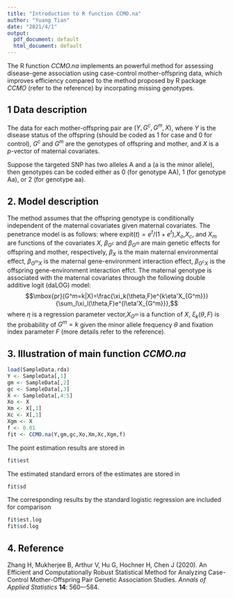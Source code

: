 ```yaml
---
title: "Introduction to R function CCMO.na"
author: "Yuang Tian"
date: "2021/4/1"
output:
  pdf_document: default
  html_document: default
---
```


The R function _CCMO.na_ implements an powerful method for assessing disease-gene association using case-control mother-offspring data, which improves efficiency compared to the method proposed by R package _CCMO_ (refer to the reference) by incorpating missing genotypes.

## 1 Data description

The data for each mother-offspring pair are $(Y,G^c,G^m,X)$, where $Y$ is the disease status of the offspring (should be coded as 1 for case and 0 for control), $G^c$ and $G^m$ are the genotypes of offspring and mother, and $X$ is a $p$-vector of maternal covariates. 

Suppose the targeted SNP has two alleles A and a (a is the minor allele), then genotypes can be coded either as 0 (for genotype AA), 1 (for genotype Aa), or 2 (for genotype aa).

## 2. Model description

The method assumes that the offspring genotype is conditionally independent of the maternal covariates given maternal covariates. The penetrance model is as follows:
\begin{eqnarray*}
&&\mbox{pr}(Y=1|G^m,G^c,X)\\
&=&\mbox{expit}(\beta_0+\beta_{G^m}G^m+\beta_{G^c}G^c+\beta_{X}X_o+\beta_{G^mX}G^mX_m+\beta_{G^cX}G^cX_c),
\end{eqnarray*}
where expit$(t)=e^t/(1+e^t)$,$X_o$,$X_c$, and $X_m$ are functions of the covariates $X$,  $\beta_{G^c}$ and $\beta_{G^m}$ are main genetic effects for offspring and mother, respectively, $\beta_X$ is the main maternal environmental effect, $\beta_{G^mX}$ is the maternal gene-environment interaction effect, $\beta_{G^cX}$ is the offspring gene-environment interaction effct. The maternal genotype is associated with the maternal covariates through the following double additive logit (daLOG) model:
$$\mbox{pr}(G^m=k|X)=\frac{\xi_k(\theta,F)e^{k\eta'X_{G^m}}}{\sum_l\xi_l(\theta,F)e^{l\eta'X_{G^m}}},$$
where $\eta$ is a regression parameter vector,$X_{G^m}$ is a function of $X$, $\xi_k(\theta,F)$ is the probability of $G^m=k$ given the minor allele frequency $\theta$ and fixation index parameter $F$ (more details refer to the reference). 

## 3. Illustration of main function _CCMO.na_
```r
load(SampleData.rda)
Y <- SampleData[,1]
gm <- SampleData[,2]
gc <- SampleData[,3]
X <- SampleData[,4:5]
Xo <- X
Xm <- X[,1]
Xc <- X[,1]
Xgm <- X
f <- 0.01
fit <- CCMO.na(Y,gm,gc,Xo,Xm,Xc,Xgm,f)
```
The point estimation results are stored in
```r
fit$est
```
The estimated standard errors of the estimates are stored in
```r
fit$sd
```
The corresponding results by the standard logistic regression are included for comparison
```r
fit$est.log
fit$sd.log
```
## 4. Reference

Zhang H, Mukherjee B, Arthur V, Hu G, Hochner H, Chen J (2020). An Efficient and Computationally Robust Statistical Method for Analyzing Case-Control Mother-Offspring Pair Genetic Association Studies. *Annals of Applied Statistics* **14**: 560–-584.
